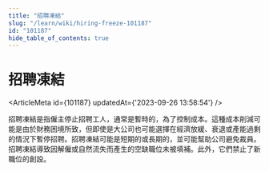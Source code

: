 ```yaml
---
title: "招聘凍結"
slug: "/learn/wiki/hiring-freeze-101187"
id: "101187"
hide_table_of_contents: true
---
```



# 招聘凍結

<ArticleMeta id={101187} updatedAt={'2023-09-26 13:58:54'} />
<div className='border-solid border-b border-t-0 my-4 border-[var(--ifm-color-gray-300)]' />

招聘凍結是指僱主停止招聘工人，通常是暫時的，為了控制成本。這種成本削減可能是由於財務困境所致，但即使是大公司也可能選擇在經濟放緩、衰退或產能過剩的情況下暫停招聘。招聘凍結可能是短期的或長期的，並可能幫助公司避免裁員。招聘凍結導致因解僱或自然流失而產生的空缺職位未被填補。此外，它們禁止了新職位的創設。

